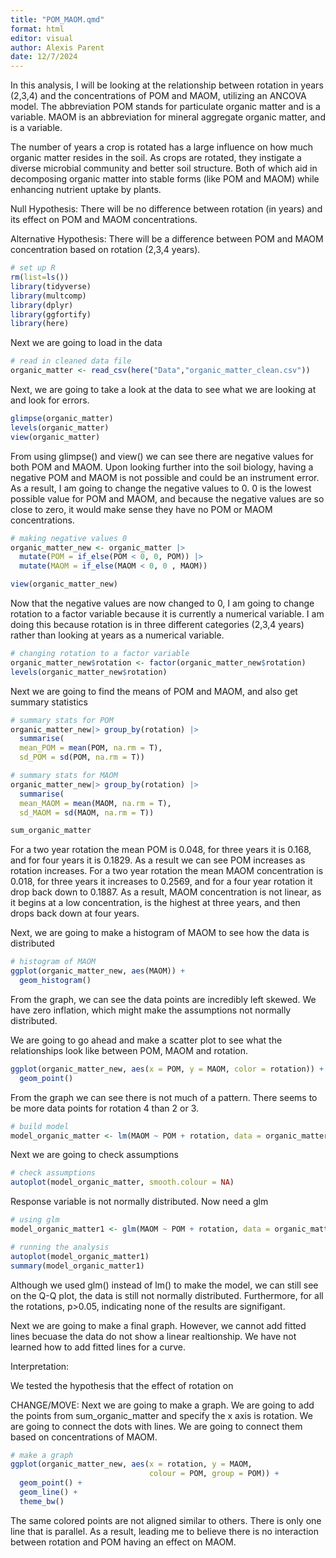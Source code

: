 ```yaml
---
title: "POM_MAOM.qmd"
format: html
editor: visual
author: Alexis Parent 
date: 12/7/2024
---
```

In this analysis, I will be looking at the relationship between rotation in years (2,3,4) and the concentrations of POM and MAOM, utilizing an ANCOVA model. The abbreviation POM stands for particulate organic matter and is a      variable. MAOM is an abbreviation for mineral aggregate organic matter, and is a          variable.  

The number of years a crop is rotated has a large influence on how much organic matter resides in the soil. As crops are rotated, they instigate a diverse microbial community and better soil structure. Both of which aid in decomposing organic matter into stable forms (like POM and MAOM) while enhancing nutrient uptake by plants. 

Null Hypothesis: There will be no difference between rotation (in years) and its effect on POM and MAOM concentrations.

Alternative Hypothesis: There will be a difference between POM and MAOM concentration based on rotation (2,3,4 years).

```r
# set up R 
rm(list=ls())
library(tidyverse)
library(multcomp)
library(dplyr)
library(ggfortify)
library(here)
```

Next we are going to load in the data

```r
# read in cleaned data file 
organic_matter <- read_csv(here("Data","organic_matter_clean.csv"))
```

Next, we are going to take a look at the data to see what we are looking at and look for errors.

```r
glimpse(organic_matter)
levels(organic_matter)
view(organic_matter)
```

From using glimpse() and view() we can see there are negative values for both POM and MAOM. Upon looking further into the soil biology, having a negative POM and MAOM is not possible and could be an instrument error. As a result, I am going to change the negative values to 0. 0 is the lowest possible value for POM and MAOM, and because the negative values are so close to zero, it would make sense they have no POM or MAOM concentrations.

```r
# making negative values 0
organic_matter_new <- organic_matter |>
  mutate(POM = if_else(POM < 0, 0, POM)) |>
  mutate(MAOM = if_else(MAOM < 0, 0 , MAOM))

view(organic_matter_new)
```

Now that the negative values are now changed to 0, I am going to change rotation to a factor variable because it is currently a numerical variable. I am doing this because rotation is in three different categories (2,3,4 years) rather than looking at years as a numerical variable.

```r
# changing rotation to a factor variable
organic_matter_new$rotation <- factor(organic_matter_new$rotation)
levels(organic_matter_new$rotation)
```

Next we are going to find the means of POM and MAOM, and also get summary statistics

```r
# summary stats for POM 
organic_matter_new|> group_by(rotation) |>
  summarise(
  mean_POM = mean(POM, na.rm = T),
  sd_POM = sd(POM, na.rm = T))

# summary stats for MAOM 
organic_matter_new|> group_by(rotation) |> 
  summarise(
  mean_MAOM = mean(MAOM, na.rm = T),
  sd_MAOM = sd(MAOM, na.rm = T))

sum_organic_matter
```

For a two year rotation the mean POM is 0.048, for three years it is 0.168, and for four years it is 0.1829. As a result we can see POM increases as rotation increases. For a two year rotation the mean MAOM concentration is 0.018, for three years it increases to 0.2569, and for a four year rotation it drop back down to 0.1887. As a result, MAOM concentration is not linear, as it begins at a low concentration, is the highest at three years, and then drops back down at four years.

Next, we are going to make a histogram of MAOM to see how the data is distributed

```r
# histogram of MAOM 
ggplot(organic_matter_new, aes(MAOM)) +
  geom_histogram()
```

From the graph, we can see the data points are incredibly left skewed. We have zero inflation, which might make the assumptions not normally distributed.

We are going to go ahead and make a scatter plot to see what the relationships look like between POM, MAOM and rotation.

```r
ggplot(organic_matter_new, aes(x = POM, y = MAOM, color = rotation)) +
  geom_point()
```

From the graph we can see there is not much of a pattern. There seems to be more data points for rotation 4 than 2 or 3. 

```r
# build model 
model_organic_matter <- lm(MAOM ~ POM + rotation, data = organic_matter_new)
```

Next we are going to check assumptions

```r
# check assumptions
autoplot(model_organic_matter, smooth.colour = NA)
```

Response variable is not normally distributed. Now need a glm

```r
# using glm 
model_organic_matter1 <- glm(MAOM ~ POM + rotation, data = organic_matter_new, family = quasipoisson)

# running the analysis
autoplot(model_organic_matter1)
summary(model_organic_matter1)
```

Although we used glm() instead of lm() to make the model, we can still see on the Q-Q plot, the data is still not normally distributed. Furthermore, for all the rotations, p\>0.05, indicating none of the results are signifigant.

Next we are going to make a final graph. However, we cannot add fitted lines becuase the data do not show a linear realtionship. We have not learned how to add fitted lines for a curve.

Interpretation:

We tested the hypothesis that the effect of rotation on

CHANGE/MOVE: Next we are going to make a graph. We are going to add the points from sum_organic_matter and specify the x axis is rotation. We are going to connect the dots with lines. We are going to connect them based on concentrations of MAOM.

```r
# make a graph
ggplot(organic_matter_new, aes(x = rotation, y = MAOM, 
                               colour = POM, group = POM)) + 
  geom_point() + 
  geom_line() +
  theme_bw()
```

The same colored points are not aligned similar to others. There is only one line that is parallel. As a result, leading me to believe there is no interaction between rotation and POM having an effect on MAOM.
